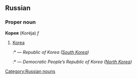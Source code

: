 ==Russian==
[[Category:Russian nouns]]
===Proper noun===
'''Корея''' (Koréja) ''f''

#[[Korea]]
#:*{{RUchar|[[республика|Респу́блика]] Коре́я ([[южный|Южная]] Коре́я)}} — ''Republic of Korea ([[South Korea]])''
#:*{{RUchar|[[корейский|Коре́йская]] [[народный|Наро́дная]] [[демократический|Демократи́ческая]] [[республика|Респу́блика]] ([[северный|Се́верная]] Коре́я)}} — ''Democratic People’s Republic of Korea ([[North Korea]])''
